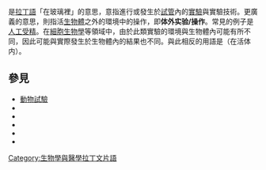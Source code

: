 {{Expand|time=2010-09-21}}
{{wiktionary}}
{{lang|la|'''''In vitro'''''}}是[[拉丁語|拉丁語]]「在玻璃裡」的意思，意指進行或發生於[[試管|試管]]內的[[實驗|實驗]]與實驗技術。更廣義的意思，則指活[[生物體|生物體]]之外的環境中的操作，即'''体外实验/操作'''。常見的例子是[[人工受精|人工受精]]。在[[細胞生物學|細胞生物學]]等領域中，由於此類實驗的環境與生物體內可能有所不同，因此可能與實際發生於生物體內的結果也不同。與此相反的用語是{{lang|la|''[[in_vivo|in vivo]]''}}（在活体内）。

== 參見 ==
*[[動物試驗|動物試驗]]
*{{lang|la|[[Ex_vivo|Ex vivo]]}}
*{{lang|la|[[In_situ|In situ]]}}
*{{lang|la|[[In_utero|In utero]]}}
*{{lang|la|[[In_vivo|In vivo]]}}
*{{lang|la|[[In_silico|In silico]]}}
{{Biology-stub}}
[[Category:生物學與醫學拉丁文片語|Category:生物學與醫學拉丁文片語]]